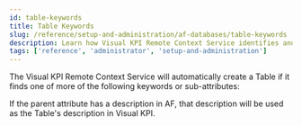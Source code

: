 ```yaml
---
id: table-keywords
title: Table Keywords
slug: /reference/setup-and-administration/af-databases/table-keywords
description: Learn how Visual KPI Remote Context Service identifies and creates Tables based on keywords and sub-attributes from AF Databases.
tags: ['reference', 'administrator', 'setup-and-administration']
---
```


<head>
  <title>Table Keywords</title>
  <meta name="keywords" content="Table Keywords, Visual KPI, AF Databases, setup and administration, reference, administrator"/>
</head>


The Visual KPI Remote Context Service will automatically create a Table if it finds one of more of the following keywords or sub-attributes:

<Callout title="Notes">
If the parent attribute has a description in AF, that description will be used as the Table's description in Visual KPI.
</Callout>

<JsonToTable jsonData={table} />
